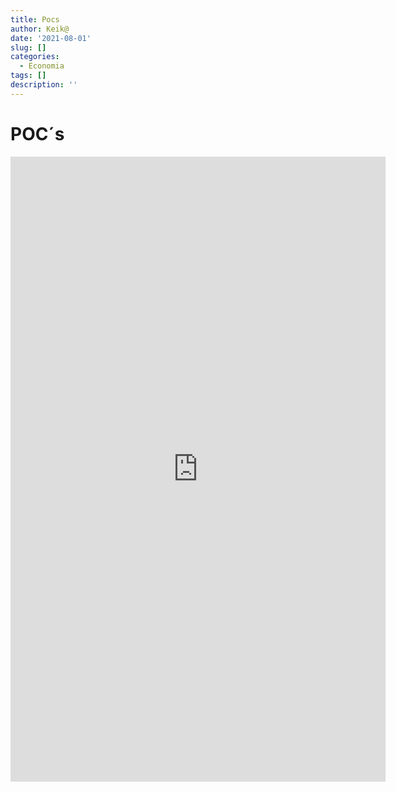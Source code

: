 ```yaml
---
title: Pocs
author: Keik@
date: '2021-08-01'
slug: []
categories:
  - Economia
tags: []
description: ''
---
```


# POC´s  
<iframe width="600" height="1000" src="https://datastudio.google.com/embed/reporting/0b15f43e-ea5b-471f-844c-81f767b8dd61/page/q0vWC" frameborder="0" style="border:0" allowfullscreen></iframe>